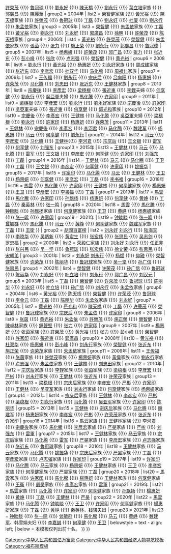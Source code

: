 {{Navbox with collapsible groups
| name = 中国富豪榜
| title = 中国富豪榜
| state = {{{state<includeonly>|collapsed</includeonly>}}}
| bodyclass = hlist
| group1 = [[福布斯中國富豪榜]]
| list1 = {{Navbox | child
| evenodd = swap
| group1 = 2003年
| list1 = [[丁磊]] {{!}} [[榮智健]]家族 {{!}} [[許榮茂]] {{!}} [[魯冠球]] {{!}} [[劉永好]] {{!}} [[陳天橋]] {{!}} [[劉永行]] {{!}} [[葉立培]]家族 {{!}} [[郭廣昌]] {{!}} [[陳麗華]]
| group2 = 2004年
| list2 = [[榮智健]]家族 {{!}} [[黃光裕]] {{!}} [[陳天橋]]家族 {{!}} [[許榮茂]] {{!}} [[魯冠球]] {{!}} [[丁磊]] {{!}} [[劉永好]] {{!}} [[杜廈]] {{!}} [[劉永行]] {{!}} [[朱孟依]]家族
| group3 = 2005年
| list3 = [[榮智健]] {{!}} [[朱孟依]]家族 {{!}} [[丁磊]] {{!}} [[黃光裕]] {{!}} [[劉永行]] {{!}} [[刘永好]] {{!}} [[郭廣昌]] {{!}} [[徐明 (企業家) | 徐明]] {{!}} [[許榮茂]] {{!}} [[陈天桥]]家族
| group4 = 2006年
| list4 = [[黃光裕]] {{!}} [[許榮茂]] {{!}} [[榮智健]] {{!}} [[朱孟依]]家族 {{!}} [[張茵]] {{!}} [[张力 (1953年)|张力]] {{!}} [[施正榮]] {{!}} [[劉永行]] {{!}} [[郭廣昌]] {{!}} [[魯冠球]]
| group5 = 2007年
| list5 = [[杨惠妍]] {{!}} [[許榮茂]] {{!}} [[郭广昌]] {{!}} [[张力 (1953年)|张力]] {{!}} [[张近东]] {{!}} [[彭小峰]] {{!}} [[张欣 (1965年) | 张欣]] {{!}} [[卢志强]] {{!}} [[榮智健]] {{!}} [[黄光裕]]
| group6 = 2008年
| list6 = [[劉永行]] {{!}} [[黃光裕]] {{!}} [[杨惠妍]] {{!}} [[刘永好]]家族 {{!}} [[周成建]]家族 {{!}} [[张近东]] {{!}} [[李彦宏]] {{!}} [[杜双华]] {{!}} [[马化腾]] {{!}} [[周福仁]]家族
| group7 = 2009年
| list7 = [[王传福]] {{!}} [[劉永行]] {{!}} [[宗庆后]] {{!}} [[吕向阳]] {{!}} [[杨惠妍]] {{!}} [[许荣茂]] {{!}} [[马化腾]] {{!}} [[刘忠田]] {{!}} [[张近东]] {{!}} [[王健林]]家族
| group8 = 2010年
| list8 = [[宗慶後]] {{!}} [[李彥宏]] {{!}} [[梁穩根]] {{!}} [[張近東]] {{!}} [[李鋰]]夫婦 {{!}} [[何享健]] {{!}} [[劉永行]] {{!}} [[吳亞軍]]夫婦 {{!}} [[馬化騰]] {{!}} [[许家印]]
| group9 = 2011年
| list9 = [[梁穩根]] {{!}} [[李彥宏]] {{!}} [[劉永行]] {{!}} [[劉永好]]家族 {{!}} [[宗慶後]] {{!}} [[許家印]] {{!}} [[吳亞軍]]夫婦 {{!}} [[張近東]] {{!}} [[何享健]] {{!}} [[邱光和]]家族
| group10 = 2012年
| list10 = [[宗慶後]] {{!}} [[李彥宏]] {{!}} [[王健林]] {{!}} [[马化腾]] {{!}} [[吳亞軍]]夫婦 {{!}} [[梁穩根]] {{!}} [[劉永行]] {{!}} [[許家印]] {{!}} [[杨惠妍]] {{!}} [[许荣茂]]
| group11 = 2013年
| list11 = [[王健林]] {{!}} [[宗慶後]] {{!}} [[李彥宏]] {{!}} [[李河君]] {{!}} [[马化腾]] {{!}} [[魏建军]] {{!}} [[杨惠妍]] {{!}} [[马云]] {{!}} [[何享健]] {{!}} [[劉永行]]
| group12 = 2014年
| list12 = [[马云]] {{!}} [[李彦宏]] {{!}} [[马化腾]] {{!}} [[王健林]]{{!}} [[李河君]] {{!}} [[宗庆后]] {{!}} [[王文银]] {{!}} [[雷军]] {{!}} [[何享健]] {{!}} [[刘强东]]
| group13 = 2015年
| list13 = [[王健林]] {{!}} [[马云]] {{!}} [[马化腾]]  {{!}} [[雷军]] {{!}} [[王文银]] {{!}} [[李彦宏]] {{!}} [[何享健]] {{!}} [[许家印]]  {{!}} [[刘强东]] {{!}} [[丁磊]]
| group14 = 2016年
| list14 = [[王健林]] {{!}} [[马云]] {{!}} [[马化腾]]  {{!}} [[王卫]] {{!}} [[丁磊]] {{!}} [[王文银]] {{!}} [[李彦宏]] {{!}} [[何享健]]  {{!}} [[许家印]] {{!}} [[姚振华]]
| group15 = 2017年
| list15 = [[许家印]] {{!}} [[马化腾]] {{!}} [[马云]] {{!}} [[王健林]] {{!}} [[王卫]] {{!}} [[杨惠妍]] {{!}} [[何享健]] {{!}} [[李彦宏]] {{!}} [[丁磊]] {{!}} [[李书福]]
| group16 = 2018年
| list16 = [[馬雲]] {{!}} [[馬化騰]] {{!}} [[许家印]] {{!}} [[王健林]] {{!}} [[何享健]]家族 {{!}} [[楊惠妍]] {{!}} [[王卫]] {{!}} [[李彥宏]] {{!}} [[李書福]] {{!}} [[丁磊]]
| group17 = 2019年
| list17 = [[馬雲]] {{!}} [[馬化騰]] {{!}} [[许家印]] {{!}} [[孙飘扬]] {{!}} [[杨惠妍]] {{!}} [[何享健]] {{!}} [[黄峥]] {{!}} [[丁磊]] {{!}} [[秦英林]] {{!}} [[张一鸣]]
| group18 = 2020年
| list18 = [[馬雲]] {{!}} [[馬化騰]] {{!}} [[钟睒睒]] {{!}} [[孙飘扬]]家族 {{!}} [[何享健]]家族 {{!}} [[王卫]] {{!}} [[黄峥]] {{!}} [[杨惠妍]]家族 {{!}} [[张一鸣]] {{!}} [[许家印]]
| group19 = 2021年
| list19 = [[钟睒睒]] {{!}} [[张一鸣]] {{!}} [[曾毓群]] {{!}} [[馬化騰]] {{!}} [[马云]] {{!}} [[黄峥]] {{!}} [[何享健]]家族 {{!}} [[魏建军]]家族 {{!}} [[丁磊]] {{!}} [[王衛]]
}}
| group2 = [[胡潤百富榜]]
| list2 = {{Navbox | child
| evenodd = swap
| group1 = 1999年
| list1 = [[荣毅仁]]家族 {{!}} [[刘永好]] [[刘永行]] {{!}} [[陆海天]] {{!}} [[李晓华 (1951年)|李晓华]] {{!}} [[吴炳新]] {{!}} [[黄宏生]] {{!}} [[张宏伟]] {{!}} [[张思民]] {{!}} [[吴志剑]] {{!}} [[罗忠福]]
| group2 = 2000年
| list2 = [[荣毅仁]]家族 {{!}} [[刘永好]] [[刘永行]] {{!}} [[任正非]] {{!}} [[张兴民]] {{!}} [[吴一坚]] {{!}} [[鲁冠球]] {{!}} [[张宏伟]] {{!}} [[徐文荣]] {{!}} [[张思民]] {{!}} [[宋朝弟]]
| group3 = 2001年
| list3 = [[刘永好]] [[刘永行]] {{!}} [[杨斌 (商人)|杨斌]] {{!}} [[仰融]] {{!}} [[榮智健]]家族 {{!}} [[许荣茂]] {{!}} [[陈丽华]] {{!}} [[鲁冠球]]家族 {{!}} [[吴一坚]] {{!}} [[孙广信]] {{!}} [[张思民]]
| group4 = 2002年
| list4 = [[榮智健]] {{!}} [[许荣茂]] {{!}} [[孙广信]] {{!}} [[鲁冠球]] {{!}} [[陈丽华]] {{!}} [[刘永好]] {{!}} [[叶立培]] {{!}} [[刘永行]] {{!}} [[郭广昌]] {{!}} [[刘汉元]]
| group5 = 2003年
| list5 = [[丁磊]] {{!}} [[榮智健]] {{!}} [[许荣茂]] {{!}} [[鲁冠球]] {{!}} [[陈丽华]] {{!}} [[刘永好]] {{!}} [[叶立培]] {{!}} [[孙广信]] {{!}} [[刘永行]] {{!}} [[朱孟依]]家族
| group6 = 2004年
| list6 = [[黄光裕]] {{!}} [[陈天桥]] {{!}} [[榮智健]] {{!}} [[许荣茂]] {{!}} [[鲁冠球]] {{!}} [[李金元]] {{!}} [[丁磊]] {{!}} [[陈丽华]] {{!}} [[朱孟依]]家族 {{!}} [[刘永好]]
| group7 = 2005年
| list7 = [[黄光裕]] {{!}} [[严介和]] {{!}} [[陳天橋]] {{!}} [[丁磊]] {{!}} [[许荣茂]] {{!}} [[榮智健]] {{!}} [[鲁冠球]]家族 {{!}} [[宗庆后]] {{!}} [[朱孟依]] {{!}} [[许家印]]
| group8 = 2006年
| list8 = [[张茵]] {{!}} [[黄光裕]] {{!}} [[朱孟依]] {{!}} [[許榮茂]] {{!}} [[施正榮]] {{!}} [[榮智健]] {{!}} [[陳卓林]]家族 {{!}} [[鍾聲堅]] {{!}} [[张力 (1953年)|张力]] {{!}} [[許家印]]
| group9 = 2007年
| list9 = [[楊惠妍]] {{!}} [[张茵]]家族 {{!}} [[許榮茂]] {{!}} [[黄光裕]] {{!}} [[张力 (1953年)|张力]] {{!}} [[彭小峰]] {{!}} [[榮智健]] {{!}} [[許家印]] {{!}} [[張近東]] {{!}} [[郭廣昌]]
| group10 = 2008年
| list10 = [[黄光裕]] {{!}} [[杜双华]] {{!}} [[杨惠妍]] {{!}} [[彭小峰]] {{!}} [[刘永行]]家族 {{!}} [[榮智健]] {{!}} [[张近东]] {{!}} [[施正荣]] {{!}} [[许荣茂]]家族 {{!}} [[朱孟依]]家族
| group11 = 2009年
| list11 = [[王传福]] {{!}} [[张茵]]家族 {{!}} [[許榮茂]]家族 {{!}} [[楊惠妍]]家族 {{!}} [[黃偉]]家族 {{!}} [[劉永行]]家族 {{!}} [[卢志强]] {{!}} [[朱孟依]]家族 {{!}} [[王健林]] {{!}} [[刘忠田]]家族	
| group12 = 2010年
| list12 = [[宗庆后]]家族 {{!}} [[李锂]]家族 {{!}} [[张茵]]家族 {{!}} [[梁稳根]] {{!}} [[李彦宏]]  {{!}} [[严彬]] {{!}} [[刘永行]]家族 {{!}} [[王健林]] {{!}} [[张近东]] {{!}} [[许荣茂]]家族
| group13 = 2011年
| list13 = [[梁稳根]] {{!}} [[宗庆后]]家族  {{!}} [[李彦宏]] {{!}} [[严彬]] {{!}} [[许家印]] {{!}} [[王健林]] {{!}} [[吴亚军]]家族 {{!}} [[刘永行]]家族 {{!}} [[何享健]]家族 {{!}} [[杨惠妍]]家族
| group14 = 2012年
| list14 = [[宗庆后]]家族 {{!}} [[王健林]] {{!}} [[李彦宏]] {{!}} [[严彬]] {{!}} [[梁稳根]] {{!}} [[刘永行]]家族 {{!}} [[马化腾]] {{!}} [[吴亚军]]家族 {{!}} [[许家印]] {{!}} [[陈丽华]]
| group15 = 2013年
| list15 = [[王健林]] {{!}} [[宗庆后]]家族  {{!}} [[马化腾]] {{!}} [[魏建军]] {{!}} [[杨惠妍]]家族 {{!}} [[李彦宏]] {{!}} [[严彬]] {{!}} [[许荣茂]]家族 {{!}} [[张近东]] {{!}} [[许家印]]
| group16 = 2014年
| list16 = [[馬云]]家族 {{!}} [[王健林]]家族  {{!}} [[李河君]] {{!}} [[宗慶後]]家族 {{!}} [[馬化騰]] {{!}} [[李彥宏]]家族 {{!}} [[严昊]]家族 {{!}} [[严彬]] {{!}} [[刘强东]] {{!}} [[雷軍]]
| group17 = 2015年
| list17 = [[王健林]]家族 {{!}} [[马云]]家族 {{!}} [[宗庆后]]家族 {{!}} [[马化腾]] {{!}} [[雷军]] {{!}} [[严昊]]家族 {{!}} [[李彦宏]]家族 {{!}} [[卢志强]]家族 {{!}} [[张近东]] {{!}} [[鲁冠球]]家族 
| group18 = 2016年
| list18 = [[王健林]]家族 {{!}} [[马云]]家族 {{!}} [[马化腾]] {{!}} [[姚振华]] {{!}} [[宗庆后]]家族 {{!}} [[严昊]]家族 {{!}} [[丁磊]] {{!}} [[李彥宏]]家族 {{!}} [[卢志强]]家族 {{!}} [[许家印]]  
| group19 = 2017年
| list19 = [[许家印]] {{!}} [[马化腾]] {{!}} [[马云]]家族  {{!}} [[杨惠妍]] {{!}}   [[王健林]]家族 {{!}} [[王卫]] {{!}} [[李彦宏]]家族 {{!}} [[何享健]]家族 {{!}} [[严昊]]家族 {{!}} [[丁磊]]  
| group20 = 2018年
| list20 = [[馬雲]]家族 {{!}} [[许家印]] {{!}} [[馬化騰]]  {{!}} [[楊惠妍]] {{!}} [[王健林]]家族 {{!}} [[何享健]]家族 {{!}} [[王衛]] {{!}} [[嚴昊]]家族 {{!}} [[李彥宏]]家族 {{!}} [[雷軍]] 
| group21 = 2019年
| list21 = [[馬雲]]家族 {{!}} [[马化腾]]  {{!}} [[许家印]] {{!}} [[何享健]]家族 {{!}} [[孙飘扬]] {{!}} [[楊惠妍]] {{!}} [[黄峥]] {{!}} [[丁磊]] {{!}} [[王健林]] {{!}} [[严昊]]
| group22 = 2020年
| list22 = [[馬雲]]家族 {{!}} [[马化腾]]  {{!}} [[钟睒睒]]  {{!}} [[王卫]]  {{!}} [[许家印]] {{!}} [[何享健]]家族 {{!}} [[楊惠妍]]家族 {{!}} [[丁磊]] {{!}} [[黄峥]] {{!}} [[秦英林]]、[[钱瑛]]夫妇
| group23 = 2021年
| list23 = [[钟睒睒]] {{!}} [[张一鸣]]  {{!}} [[曾毓群]]  {{!}} [[馬化騰]]  {{!}} [[马云]] {{!}} [[黄峥]] {{!}} [[魏建军]]、韩雪娟夫妇 {{!}} [[李嘉誠]] {{!}} [[何享健]] {{!}} [[王卫]]
| belowstyle = text - align: left;
| below = 本模板仅列出前十名。
}}
}}<noinclude>
[[Category:中华人民共和国亿万富豪]]
[[Category:中华人民共和国经济人物导航模板]]
[[Category:福布斯模板]]